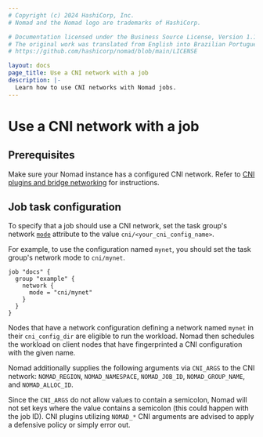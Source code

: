 ```yaml
---
# Copyright (c) 2024 HashiCorp, Inc.
# Nomad and the Nomad logo are trademarks of HashiCorp.

# Documentation licensed under the Business Source License, Version 1.1.
# The original work was translated from English into Brazilian Portuguese.
# https://github.com/hashicorp/nomad/blob/main/LICENSE

layout: docs
page_title: Use a CNI network with a job
description: |-
  Learn how to use CNI networks with Nomad jobs.
---
```


# Use a CNI network with a job

## Prerequisites

Make sure your Nomad instance has a configured CNI network. Refer to [CNI
plugins and bridge networking](/nomad/docs/networking/cni) for instructions.

## Job task configuration

To specify that a job should use a CNI network, set the task group's network
[`mode`](/nomad/docs/job-specification/network#mode) attribute to the value
`cni/<your_cni_config_name>`.

For example, to use the configuration named `mynet`, you should set the task
group's network mode to `cni/mynet`.

```hcl
job "docs" {
  group "example" {
    network {
      mode = "cni/mynet"
    }
  }
}
```

Nodes that have a network configuration defining a network named `mynet` in
their `cni_config_dir` are eligible to run the workload. Nomad then schedules
the workload on client nodes that have fingerprinted a CNI configuration with
the given name.

Nomad additionally supplies the following arguments via `CNI_ARGS` to the CNI
network: `NOMAD_REGION`, `NOMAD_NAMESPACE`, `NOMAD_JOB_ID`, `NOMAD_GROUP_NAME`,
and `NOMAD_ALLOC_ID`.

Since the `CNI_ARGS` do not allow values to contain a semicolon, Nomad will not
set keys where the value contains a semicolon (this could happen with the job
ID). CNI plugins utilizing `NOMAD_*` CNI arguments are advised to apply a
defensive policy or simply error out.
